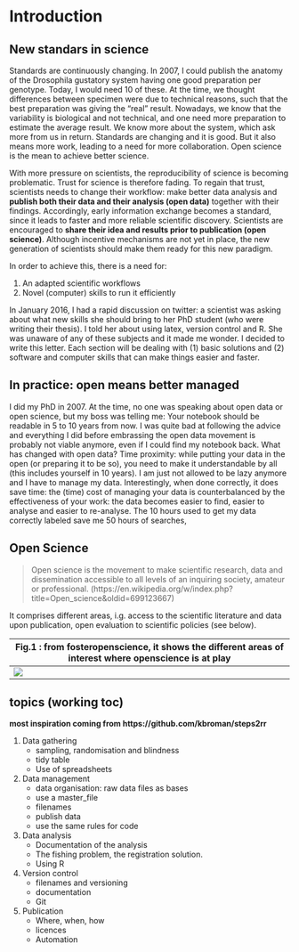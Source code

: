 # Introduction

## New standars in science

Standards are continuously changing. In 2007, I could publish the anatomy of the Drosophila gustatory system having one good preparation per genotype. Today, I would need 10 of these. At the time, we thought differences between specimen were due to technical reasons, such that the best preparation was giving the "real" result. Nowadays, we know that the variability is biological and not technical, and one need more preparation to estimate the average result. We know more about the system, which ask more from us in return. Standards are changing and it is good. But it also means more work, leading to a need for more collaboration. Open science is the mean to achieve better science. 

With more pressure on scientists, the reproducibility of science is becoming problematic. Trust for science is therefore fading. To regain that trust, scientists needs to change their workflow: make better data analysis and **publish both their data and their analysis (open data)** together with their findings. Accordingly, early information exchange becomes a standard, since it leads to faster and more reliable scientific discovery. Scientists are encouraged to **share their idea and results prior to publication (open science)**. Although incentive mechanisms are not yet in place, the new generation of scientists should make them ready for this new paradigm.

In order to achieve this, there is a need for:

 1. An adapted scientific workflows
 2. Novel (computer) skills to run it efficiently

In January 2016, I had a rapid discussion on twitter: a scientist was asking about what new skills she should bring to her PhD student (who were writing their thesis). I told her about using latex, version control and R. She was unaware of any of these subjects and it made me wonder. I decided to write this letter. Each section will be dealing with (1) basic solutions and (2) software and computer skills that can make things easier and faster.

## In practice: open means better managed

I did my PhD in 2007. At the time, no one was speaking about open data or open science, but my boss was telling me: Your notebook should be readable in 5 to 10 years from now. I was quite bad at following the advice and everything I did before embrassing the open data movement is probably not viable anymore, even if I could find my notebook back. What has changed with open data? Time proximity: while putting your data in the open (or preparing it to be so), you need to make it understandable by all (this includes yourself in 10 years). I am just not allowed to be lazy anymore and I have to manage my data. Interestingly, when done correctly, it does save time: the (time) cost of managing your data is counterbalanced by the effectiveness of your work: the data becomes easier to find, easier to analyse and easier to re-analyse. The 10 hours used to get my data correctly labeled save me 50 hours of searches, 

## Open Science


> Open science is the movement to make scientific research, data and dissemination accessible to all levels of an inquiring society, amateur or professional. (https://en.wikipedia.org/w/index.php?title=Open_science&oldid=699123667)

It comprises different areas, i.g. access to the scientific literature and data upon publication, open evaluation to scientific policies (see below).

| Fig.1 : from fosteropenscience, it shows the different areas of interest where openscience is at play	|
|---	|
|  ![](./Figures/openscience_scheme.png)	|



## topics (working toc)

**most inspiration coming from https://github.com/kbroman/steps2rr**

1. Data gathering
    - sampling, randomisation and blindness
    - tidy table
    - Use of spreadsheets
1. Data management
    - data organisation: raw data files as bases
    - use a master_file
    - filenames
    - publish data
    - use the same rules for code
2. Data analysis
    -  Documentation of the analysis
    -  The fishing problem, the registration solution.
    -  Using R
3. Version control  
    - filenames and versioning
    - documentation
    - Git
4. Publication
    - Where, when, how
    - licences
    - Automation
    
